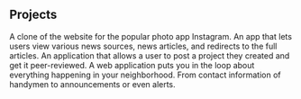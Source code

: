 ## Projects

<ProjectCard title="Instaclone" link="https://instaclone343.herokuapp.com/" bg="linear-gradient(to right, #2589bd 0%, #8da1b9 100%)">
A clone of the website for the popular photo app Instagram.
</ProjectCard>

<ProjectCard title="News-Hub" link="https://newshub-montez.herokuapp.com/" bg="linear-gradient(to right, #212922 0%, #2589bd 100%)">
An app that lets users view various news sources, news articles, and redirects to the full articles.
</ProjectCard>

<ProjectCard title="Rankerr" link="https://awwardsclone343.herokuapp.com/" bg="linear-gradient(to right, #2589bd 0%, #7fb069 100%)">
An application that allows a user to post a project they created and get it peer-reviewed.
</ProjectCard>

<ProjectCard title="Hood" link="https://realhood343.herokuapp.com/" bg="linear-gradient(to right, #2589bd 0%, #99d5c9 100%)">
A web application puts you in the loop about everything happening in your neighborhood. From contact information of handymen to announcements or even alerts.
</ProjectCard>

